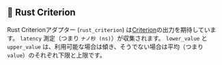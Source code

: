 
## 🦀 Rust Criterion

Rust Criterionアダプター (`rust_criterion`) は[Criterion](https://github.com/bheisler/criterion.rs)の出力を期待しています。
`latency` 測定（つまり `ナノ秒 (ns)`）が収集されます。
`lower_value` と `upper_value` は、利用可能な場合は傾き、そうでない場合は平均（つまり `value`）のそれぞれ下限と上限です。

<CargoRustCriterion />